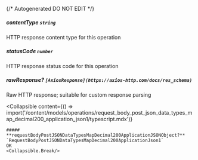 {/* Autogenerated DO NOT EDIT  */}

##### **contentType** `string`
HTTP response content type for this operation

##### **statusCode** `number`
HTTP response status code for this operation

##### **rawResponse?** `[AxiosResponse](https://axios-http.com/docs/res_schema)`
Raw HTTP response; suitable for custom response parsing

<Collapsible
    content={() => import('/content/models/operations/request_body_post_json_data_types_map_decimal200_application_json1/typescript.mdx')}
>
    ##### **requestBodyPostJSONDataTypesMapDecimal200ApplicationJSONObject?** `RequestBodyPostJSONDataTypesMapDecimal200ApplicationJson1`
    OK
    <Collapsible.Break/>
</Collapsible>

